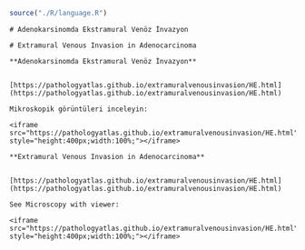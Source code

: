 
```r
source("./R/language.R")
```


```asis
# Adenokarsinomda Ekstramural Venöz İnvazyon
```


```asis
# Extramural Venous Invasion in Adenocarcinoma
```



```asis

**Adenokarsinomda Ekstramural Venöz İnvazyon**


[https://pathologyatlas.github.io/extramuralvenousinvasion/HE.html](https://pathologyatlas.github.io/extramuralvenousinvasion/HE.html)

Mikroskopik görüntüleri inceleyin:

<iframe src="https://pathologyatlas.github.io/extramuralvenousinvasion/HE.html" style="height:400px;width:100%;"></iframe>

```


```asis

**Extramural Venous Invasion in Adenocarcinoma**


[https://pathologyatlas.github.io/extramuralvenousinvasion/HE.html](https://pathologyatlas.github.io/extramuralvenousinvasion/HE.html)

See Microscopy with viewer: 

<iframe src="https://pathologyatlas.github.io/extramuralvenousinvasion/HE.html" style="height:400px;width:100%;"></iframe>

```

